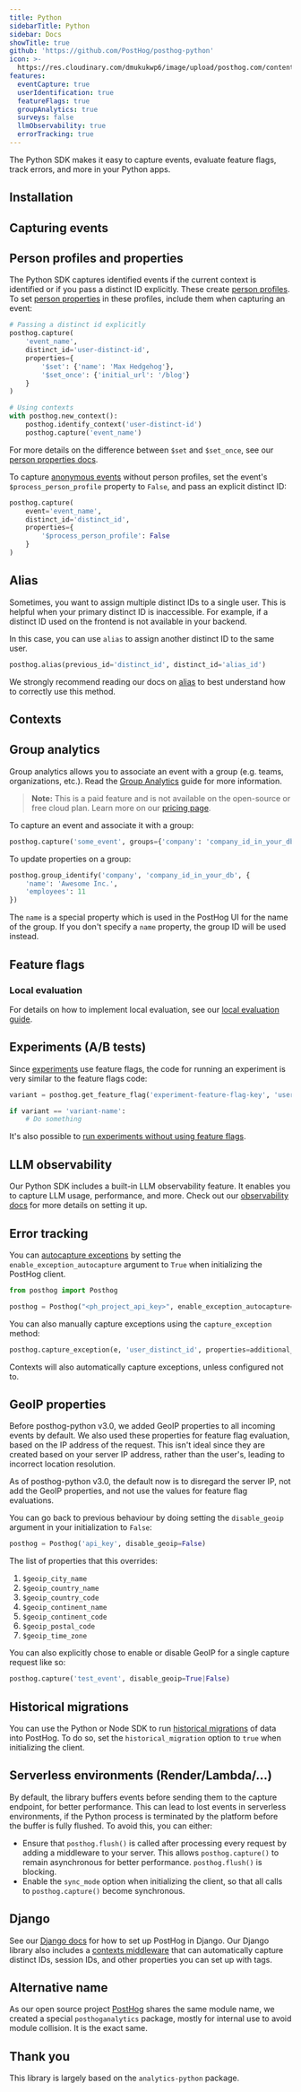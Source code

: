 ```yaml
---
title: Python
sidebarTitle: Python
sidebar: Docs
showTitle: true
github: 'https://github.com/PostHog/posthog-python'
icon: >-
  https://res.cloudinary.com/dmukukwp6/image/upload/posthog.com/contents/images/docs/integrate/python.svg
features:
  eventCapture: true
  userIdentification: true
  featureFlags: true
  groupAnalytics: true
  surveys: false
  llmObservability: true
  errorTracking: true
---
```


The Python SDK makes it easy to capture events, evaluate feature flags, track errors, and more in your Python apps.

## Installation


<PythonInstall />

## Capturing events


<PythonSendEvents />

## Person profiles and properties

The Python SDK captures identified events if the current context is identified or if you pass a distinct ID explicitly. These create [person profiles](/docs/data/persons). To set [person properties](/docs/data/user-properties) in these profiles, include them when capturing an event:

```python
# Passing a distinct id explicitly
posthog.capture(
    'event_name',
    distinct_id='user-distinct-id',
    properties={
        '$set': {'name': 'Max Hedgehog'},
        '$set_once': {'initial_url': '/blog'}
    }
)

# Using contexts
with posthog.new_context():
    posthog.identify_context('user-distinct-id')
    posthog.capture('event_name')
```

For more details on the difference between `$set` and `$set_once`, see our [person properties docs](/docs/data/user-properties#what-is-the-difference-between-set-and-set_once).

To capture [anonymous events](/docs/data/anonymous-vs-identified-events) without person profiles, set the event's `$process_person_profile` property to `False`, and pass an explicit distinct ID:

```python
posthog.capture(
    event='event_name',
    distinct_id='distinct_id',
    properties={
        '$process_person_profile': False
    }
)
```

## Alias

Sometimes, you want to assign multiple distinct IDs to a single user. This is helpful when your primary distinct ID is inaccessible. For example, if a distinct ID used on the frontend is not available in your backend.

In this case, you can use `alias` to assign another distinct ID to the same user.

```python
posthog.alias(previous_id='distinct_id', distinct_id='alias_id')
```

We strongly recommend reading our docs on [alias](/docs/product-analytics/identify#alias-assigning-multiple-distinct-ids-to-the-same-user) to best understand how to correctly use this method.

## Contexts


<Contexts />

## Group analytics

Group analytics allows you to associate an event with a group (e.g. teams, organizations, etc.). Read the [Group Analytics](/docs/user-guides/group-analytics) guide for more information.

> **Note:** This is a paid feature and is not available on the open-source or free cloud plan. Learn more on our [pricing page](/pricing).

To capture an event and associate it with a group:

```python
posthog.capture('some_event', groups={'company': 'company_id_in_your_db'})
```

To update properties on a group:

```python
posthog.group_identify('company', 'company_id_in_your_db', {
    'name': 'Awesome Inc.',
    'employees': 11
})
```

The `name` is a special property which is used in the PostHog UI for the name of the group. If you don't specify a `name` property, the group ID will be used instead.

## Feature flags


<FeatureFlagsLibsIntro />


<PythonFeatureFlagsCode />

### Local evaluation


<LocalEvaluationIntro />

For details on how to implement local evaluation, see our [local evaluation guide](/docs/feature-flags/local-evaluation).

## Experiments (A/B tests)

Since [experiments](/docs/experiments/manual) use feature flags, the code for running an experiment is very similar to the feature flags code:

```python
variant = posthog.get_feature_flag('experiment-feature-flag-key', 'user_distinct_id')

if variant == 'variant-name':
    # Do something
```

It's also possible to [run experiments without using feature flags](/docs/experiments/running-experiments-without-feature-flags).

## LLM observability

Our Python SDK includes a built-in LLM observability feature. It enables you to capture LLM usage, performance, and more. Check out our [observability docs](/docs/ai-engineering/observability) for more details on setting it up.

## Error tracking

You can [autocapture exceptions](/docs/error-tracking/installation) by setting the `enable_exception_autocapture` argument to `True` when initializing the PostHog client.

```python
from posthog import Posthog

posthog = Posthog("<ph_project_api_key>", enable_exception_autocapture=True, ...)
```

You can also manually capture exceptions using the `capture_exception` method:

```python
posthog.capture_exception(e, 'user_distinct_id', properties=additional_properties)
```

Contexts will also automatically capture exceptions, unless configured not to.

## GeoIP properties

Before posthog-python v3.0, we added GeoIP properties to all incoming events by default. We also used these properties for feature flag evaluation, based on the IP address of the request. This isn't ideal since they are created based on your server IP address, rather than the user's, leading to incorrect location resolution.

As of posthog-python v3.0, the default now is to disregard the server IP, not add the GeoIP properties, and not use the values for feature flag evaluations.

You can go back to previous behaviour by doing setting the `disable_geoip` argument in your initialization to `False`:

```python
posthog = Posthog('api_key', disable_geoip=False)
```

The list of properties that this overrides:

1. `$geoip_city_name`
2. `$geoip_country_name`
3. `$geoip_country_code`
4. `$geoip_continent_name`
5. `$geoip_continent_code`
6. `$geoip_postal_code`
7. `$geoip_time_zone`

You can also explicitly chose to enable or disable GeoIP for a single capture request like so:

```python
posthog.capture('test_event', disable_geoip=True|False)
```

## Historical migrations

You can use the Python or Node SDK to run [historical migrations](/docs/migrate) of data into PostHog. To do so, set the `historical_migration` option to `true` when initializing the client.


<SDKMigration />

## Serverless environments (Render/Lambda/...)

By default, the library buffers events before sending them to the capture endpoint, for better performance. This can lead to lost events in serverless environments, if the Python process is terminated by the platform before the buffer is fully flushed. To avoid this, you can either:

- Ensure that `posthog.flush()` is called after processing every request by adding a middleware to your server. This allows `posthog.capture()` to remain asynchronous for better performance. `posthog.flush()` is blocking.
- Enable the `sync_mode` option when initializing the client, so that all calls to `posthog.capture()` become synchronous.

## Django
See our [Django docs](/docs/libraries/django) for how to set up PostHog in Django. Our Django library also includes a [contexts middleware](/docs/libraries/django#django-contexts-middleware) that can automatically capture distinct IDs, session IDs, and other properties you can set up with tags.


## Alternative name

As our open source project [PostHog](https://github.com/PostHog/posthog) shares the same module name, we created a special `posthoganalytics` package, mostly for internal use to avoid module collision. It is the exact same.

## Thank you

This library is largely based on the `analytics-python` package.
